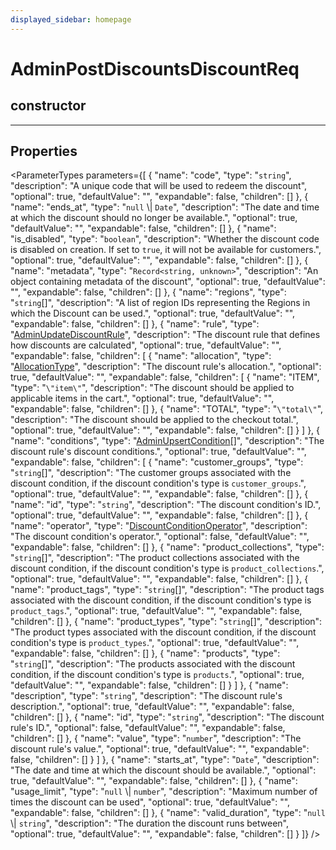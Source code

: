 ```yaml
---
displayed_sidebar: homepage
---
```



# AdminPostDiscountsDiscountReq

## constructor

___

## Properties

<ParameterTypes parameters={[
  {
    "name": "code",
    "type": "`string`",
    "description": "A unique code that will be used to redeem the discount",
    "optional": true,
    "defaultValue": "",
    "expandable": false,
    "children": []
  },
  {
    "name": "ends_at",
    "type": "`null` \\| `Date`",
    "description": "The date and time at which the discount should no longer be available.",
    "optional": true,
    "defaultValue": "",
    "expandable": false,
    "children": []
  },
  {
    "name": "is_disabled",
    "type": "`boolean`",
    "description": "Whether the discount code is disabled on creation. If set to `true`, it will not be available for customers.",
    "optional": true,
    "defaultValue": "",
    "expandable": false,
    "children": []
  },
  {
    "name": "metadata",
    "type": "`Record<string, unknown>`",
    "description": "An object containing metadata of the discount",
    "optional": true,
    "defaultValue": "",
    "expandable": false,
    "children": []
  },
  {
    "name": "regions",
    "type": "`string`[]",
    "description": "A list of region IDs representing the Regions in which the Discount can be used.",
    "optional": true,
    "defaultValue": "",
    "expandable": false,
    "children": []
  },
  {
    "name": "rule",
    "type": "[AdminUpdateDiscountRule](medusa.AdminUpdateDiscountRule.mdx)",
    "description": "The discount rule that defines how discounts are calculated",
    "optional": true,
    "defaultValue": "",
    "expandable": false,
    "children": [
      {
        "name": "allocation",
        "type": "[AllocationType](../../entities/enums/entities.AllocationType.mdx)",
        "description": "The discount rule's allocation.",
        "optional": true,
        "defaultValue": "",
        "expandable": false,
        "children": [
          {
            "name": "ITEM",
            "type": "`\"item\"`",
            "description": "The discount should be applied to applicable items in the cart.",
            "optional": true,
            "defaultValue": "",
            "expandable": false,
            "children": []
          },
          {
            "name": "TOTAL",
            "type": "`\"total\"`",
            "description": "The discount should be applied to the checkout total.",
            "optional": true,
            "defaultValue": "",
            "expandable": false,
            "children": []
          }
        ]
      },
      {
        "name": "conditions",
        "type": "[AdminUpsertCondition](medusa.AdminUpsertCondition.mdx)[]",
        "description": "The discount rule's discount conditions.",
        "optional": true,
        "defaultValue": "",
        "expandable": false,
        "children": [
          {
            "name": "customer_groups",
            "type": "`string`[]",
            "description": "The customer groups associated with the discount condition, if the discount condition's type is `customer_groups`.",
            "optional": true,
            "defaultValue": "",
            "expandable": false,
            "children": []
          },
          {
            "name": "id",
            "type": "`string`",
            "description": "The discount condition's ID.",
            "optional": true,
            "defaultValue": "",
            "expandable": false,
            "children": []
          },
          {
            "name": "operator",
            "type": "[DiscountConditionOperator](../../entities/enums/entities.DiscountConditionOperator.mdx)",
            "description": "The discount condition's operator.",
            "optional": false,
            "defaultValue": "",
            "expandable": false,
            "children": []
          },
          {
            "name": "product_collections",
            "type": "`string`[]",
            "description": "The product collections associated with the discount condition, if the discount condition's type is `product_collections`.",
            "optional": true,
            "defaultValue": "",
            "expandable": false,
            "children": []
          },
          {
            "name": "product_tags",
            "type": "`string`[]",
            "description": "The product tags associated with the discount condition, if the discount condition's type is `product_tags`.",
            "optional": true,
            "defaultValue": "",
            "expandable": false,
            "children": []
          },
          {
            "name": "product_types",
            "type": "`string`[]",
            "description": "The product types associated with the discount condition, if the discount condition's type is `product_types`.",
            "optional": true,
            "defaultValue": "",
            "expandable": false,
            "children": []
          },
          {
            "name": "products",
            "type": "`string`[]",
            "description": "The products associated with the discount condition, if the discount condition's type is `products`.",
            "optional": true,
            "defaultValue": "",
            "expandable": false,
            "children": []
          }
        ]
      },
      {
        "name": "description",
        "type": "`string`",
        "description": "The discount rule's description.",
        "optional": true,
        "defaultValue": "",
        "expandable": false,
        "children": []
      },
      {
        "name": "id",
        "type": "`string`",
        "description": "The discount rule's ID.",
        "optional": false,
        "defaultValue": "",
        "expandable": false,
        "children": []
      },
      {
        "name": "value",
        "type": "`number`",
        "description": "The discount rule's value.",
        "optional": true,
        "defaultValue": "",
        "expandable": false,
        "children": []
      }
    ]
  },
  {
    "name": "starts_at",
    "type": "`Date`",
    "description": "The date and time at which the discount should be available.",
    "optional": true,
    "defaultValue": "",
    "expandable": false,
    "children": []
  },
  {
    "name": "usage_limit",
    "type": "`null` \\| `number`",
    "description": "Maximum number of times the discount can be used",
    "optional": true,
    "defaultValue": "",
    "expandable": false,
    "children": []
  },
  {
    "name": "valid_duration",
    "type": "`null` \\| `string`",
    "description": "The duration the discount runs between",
    "optional": true,
    "defaultValue": "",
    "expandable": false,
    "children": []
  }
]} />

